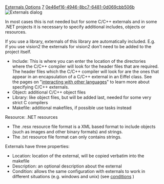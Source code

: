 [[Property:title|Externals Options]]
[[Property:weight|7]]
[[Property:uuid|0e46ef16-4946-8bc7-6481-0d069cbb506b]]
[[Image:external-options|Externals dialog]]  

In most cases this is not needed but for some C/C++ externals and in some .NET projects it is necessary to specify additional includes, objects or resources.

If you use a library, externals of this library are automatically included. E.g. if you use vision2 the externals for vision2 don't need to be added to the project itself.
* Include: This is where you can enter the location of the directories where the C/C++ compiler will look for the header files that are required. The header files which the C/C++ compiler will look for are the ones that appear in an encapsulation of a C/C++ external in an Eiffel class. See the pages on "[[With other languages|interacting with other languages]]" to learn more about specifying C/C++ externals.
* Object: additional C/C++ object files
* Library: like object files, but will be added last, needed for some very strict C compilers
* Makefile: additional makefiles, if possible use tasks instead

Resource: .NET resources
* The .resx resource file format is a XML based format to include objects (such as images and other binary formats) and strings.
* The .txt resource file format can only contains strings.

Externals have three properties: 
* Location: location of the external, will be copied verbatim into the makefile
* Description: an optional description about the external
* Condition: allows the same configuration with externals to work in different situations (e.g. windows and unix) (see [[General Target Options|conditions]] ) 




